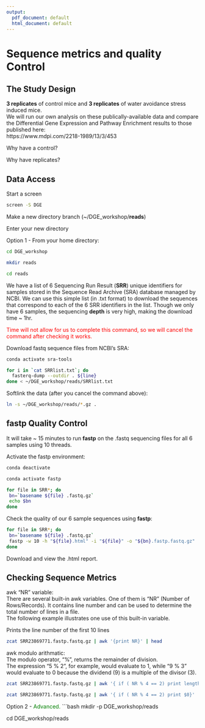 ```yaml
---
output:
  pdf_document: default
  html_document: default
---
```

# Sequence metrics and quality Control

## The Study Design

**3 replicates** of control mice and **3 replicates** of water avoidance stress induced mice.  
We will run our own analysis on these publically-available data and compare the Differential Gene Expression and Pathway Enrichment results to those published here:   
https://www.mdpi.com/2218-1989/13/3/453

Why have a control?

Why have replicates?


## Data Access

Start a screen 
```bash
screen -S DGE
```

Make a new directory branch (~/DGE_workshop/**reads**)  

Enter your new directory  


Option 1 - From your home directory:
```bash
cd DGE_workshop

mkdir reads

cd reads
```


We have a list of 6 Sequencing Run Result (**SRR**) unique identifiers for samples stored in the Sequence Read Archive (SRA) database managed by NCBI. We can use this simple list (in .txt format) to download the sequences that correspond to each of the 6 SRR identifiers in the list. 
Though we only have 6 samples, the sequencing **depth** is very high, making the download time ~ 1hr. 

<span style="color:red">Time will not allow for us to complete this command, so we will cancel the command after checking it works.</span>  


Download fastq sequence files from NCBI's SRA:
```bash
conda activate sra-tools

for i in `cat SRRlist.txt`; do
  fasterq-dump --outdir . ${line}
done < ~/DGE_workshop/reads/SRRlist.txt

```

Softlink the data (after you cancel the command above):
```bash
ln -s ~/DGE_workshop/reads/*.gz .
```

## fastp Quality Control  


It will take ~ 15 minutes to run **fastp** on the .fastq sequencing files for all 6 samples using 10 threads.  

Activate the fastp environment:
```bash
conda deactivate

conda activate fastp
```


```bash
for file in SRR*; do
 bn=`basename ${file} .fastq.gz`
 echo $bn
done
```


Check the quality of our 6 sample sequences using **fastp**:
```bash

for file in SRR*; do
 bn=`basename ${file} .fastq.gz`
 fastp -w 10 -h "${file}.html" -i "${file}" -o "${bn}.fastp.fastq.gz"
done

```

Download and view the .html report.

## Checking Sequence Metrics

awk "NR" variable:  
There are several built-in awk variables. One of them is "NR" (Number of Rows/Records). It contains line number and can be used to determine the total number of lines in a file.  
The following example illustrates one use of this built-in variable.

Prints the line number of the first 10 lines
```bash
zcat SRR23869771.fastp.fastq.gz | awk '{print NR}' | head

```
awk modulo arithmatic:  
The modulo operator, "%", returns the remainder of division.  
The expression "5 % 2", for example, would evaluate to 1, while "9 % 3" would evaluate to 0 because the dividend (9) is a multiple of the divisor (3).
```bash

zcat SRR23869771.fastp.fastq.gz | awk '{ if ( NR % 4 == 2) print length ($1)}' | head

zcat SRR23869771.fastp.fastq.gz | awk '{ if ( NR % 4 == 2) print $0}' | wc -l

```


 Option 2 - <span style="color:green">Advanced.</span>
```bash
mkdir -p DGE_workshop/reads

cd DGE_workshop/reads

